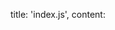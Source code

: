 


  title: 'index.js',
  content: <Script/>
}, {
  title: '_counter.scss',
  content: <Style/>
}]

<Markdown>
  Pocket is a library for building small applications and universal components that can be rendered by any framework that uses hyperscript functions or [JSX](https://reactjs.org/docs/introducing-jsx.html). Like many frameworks, it provides a component-based model to create interfaces combined with state management, page routing, and style encapsulation.

  ## How does Pocket work?

  <br/>
  <CodeTabs tabs={tabs}/>

  {/* The [esbuild](https://esbuild.github.io/) plugin [esbuild-plugin-pocket]() makes it easy to compile your components for ReactDOM, Vue.js render functions, Superfine, and Custom Elements (with the help of Superfine). Using a generic compatibility layer components use the same virtual dom used by the parent application.

  This compatibility layer enables developers to build components using a generic, simple, and stable architecture without worrying about using complicated web apis, bundling a second view layer, or rebuilding a component for every framework. Pocket makes no compromises. */}

  ## Prior art

  Pocket was influenced by many frameworks. I'd like to showcase the following projects here as the primary sources of inspiration.

  + [Hyperapp](https://github.com/jorgebucaran/hyperapp)
  + [Superfine](https://github.com/jorgebucaran/superfine)
  + [Mithril](https://mithril.js.org/)
  + [Vue.js](https://vuejs.org/)
</Markdown>
